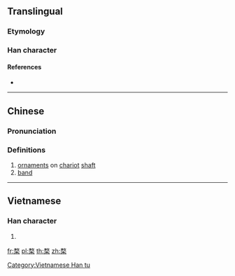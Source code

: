 ==Translingual==

===Etymology===
{{Han compound|敄|木|c1=p|c2=s|t2=wood|ls=psc}}

===Han character===
{{Han char|rn=75|rad=木|as=09|sn=13|four=18904|canj=NKD|ids=⿱敄木}}

====References====
* {{Han ref|kx=0539.200|dkj=15138|dj=0927.050|hdz=21258.080|uh=6958|ud=26968|bh=DDE6|bd=56806}}

----

==Chinese==
{{zh-forms}}

===Pronunciation===
{{zh-pron
|m=mù
|c=muk6,mou6
|mc=y
|oc=y
|ma=
|cat=n
}}

===Definitions===
# [[ornament]]s on [[chariot]] [[shaft]]
# [[band]]

----

==Vietnamese==

===Han character===
{{vi-readings|rs=木09|hanviet=mộc}}

# {{defn|vi|sort=木09}}

[[Category:Vietnamese Han tu]]

[[fr:楘]]
[[pl:楘]]
[[th:楘]]
[[zh:楘]]